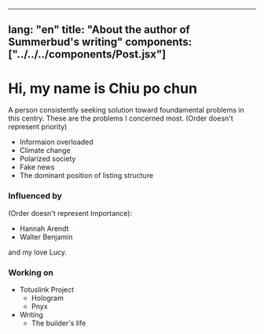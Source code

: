
---
lang: "en"
title: "About the author of Summerbud's writing"
components: ["../../../components/Post.jsx"]
---


# Hi, my name is Chiu po chun

A person consistently seeking solution toward foundamental problems in this centry. These are the problems I concerned most. (Order doesn't represent priority)

- Informaion overloaded
- Climate change
- Polarized society 
- Fake news
- The dominant position of listing structure

### Influenced by 
(Order doesn't represent Importance):

- Hannah Arendt
- Walter Benjamin

and my love Lucy.

### Working on 

- Totuslink Project
  - Hologram
  - Pnyx
- Writing
  - The builder's life

